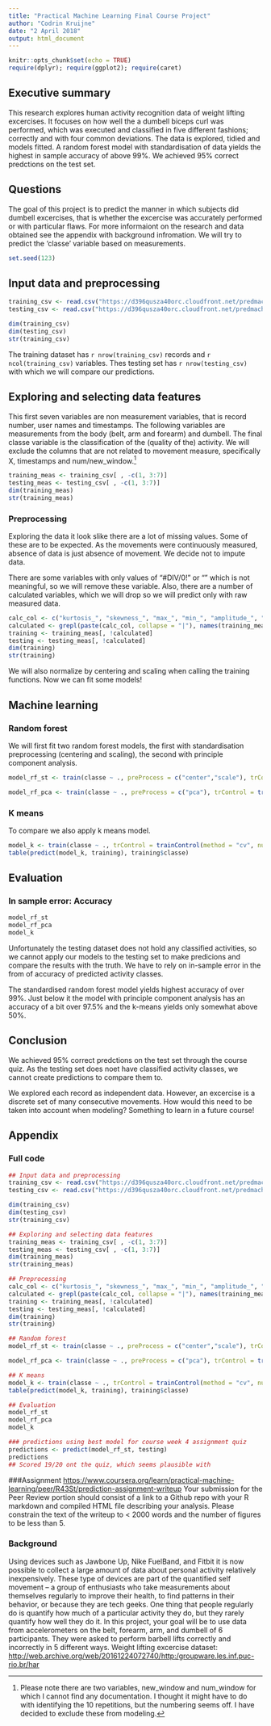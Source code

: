 ```yaml
---
title: "Practical Machine Learning Final Course Project"
author: "Codrin Kruijne"
date: "2 April 2018"
output: html_document
---
```


```r
knitr::opts_chunk$set(echo = TRUE)
require(dplyr); require(ggplot2); require(caret)
```

## Executive summary

This research explores human activity recognition data of weight lifting excercises. It focuses on how well the a dumbell biceps curl was performed, which was executed and classified in five different fashions; correctly and with four common deviations.
The data is explored, tidied and models fitted. A random forest model with standardisation of data yields the highest in sample accuracy of above 99%. We achieved 95% correct predctions on the test set.

## Questions

The goal of this project is to predict the manner in which subjects did dumbell excercises, that is whether the excercise was accurately performed or with particular flaws. For more informaiont on the research and data obtained see the appendix with background infromation. We will try to predict the 'classe' variable based on measurements.

```r
set.seed(123)
```

## Input data and preprocessing

```r
training_csv <- read.csv("https://d396qusza40orc.cloudfront.net/predmachlearn/pml-training.csv", header = TRUE, na.strings = c("", " ", "#DIV/0!"))
testing_csv <- read.csv("https://d396qusza40orc.cloudfront.net/predmachlearn/pml-testing.csv", header = TRUE, na.strings = c("", " ", "#DIV/0!"))

dim(training_csv)
dim(testing_csv)
str(training_csv)
```
The training dataset has `r nrow(training_csv)` records and `r ncol(training_csv)` variables. Thes testing set has `r nrow(testing_csv)` with which we will compare our predictions.

## Exploring and selecting data features

This first seven variables are non measurement variables, that is record number, user names and timestamps. The following variables are measurements from the body (belt, arm and forearm) and dumbell. The final classe variable is the classification of the (quality of the) activity. 
We will exclude the columns that are not related to movement measure, specifically X, timestamps and num/new_window.[^1]

```r
training_meas <- training_csv[ , -c(1, 3:7)]
testing_meas <- testing_csv[ , -c(1, 3:7)]
dim(training_meas)
str(training_meas)
```

### Preprocessing
Exploring the data it look slike there are a lot of missing values. Some of these are to be expected. As the movements were continuously measured, absence of data is just absence of movement. We decide not to impute data.

There are some variables with only values of "#DIV/0!" or "" which is not meaningful, so we will remove these variable. Also, there are a number of calculated variables, which we will drop so we will predict only with raw measured data.

```r
calc_col <- c("kurtosis_", "skewness_", "max_", "min_", "amplitude_", "var_", "avg_", "stddev_")
calculated <- grepl(paste(calc_col, collapse = "|"), names(training_meas))
training <- training_meas[, !calculated]
testing <- testing_meas[, !calculated]
dim(training)
str(training)
```

We will also normalize by centering and scaling when calling the training functions. Now we can fit some models!

## Machine learning

### Random forest
We will first fit two random forest models, the first with standardisation preprocessing (centering and scaling), the second with principle component analysis.

```r
model_rf_st <- train(classe ~ ., preProcess = c("center","scale"), trControl = trainControl(method = "cv", number = 3, verboseIter = TRUE), data = training, method = "rf")

model_rf_pca <- train(classe ~ ., preProcess = c("pca"), trControl = trainControl(method = "cv", number = 3, verboseIter = TRUE), data = training, method = "rf")
```

### K means

To compare we also apply k means model.
```r
model_k <- train(classe ~ ., trControl = trainControl(method = "cv", number = 3, verboseIter = TRUE), data = training, method = "rpart")
table(predict(model_k, training), training$classe)
```

## Evaluation

### In sample error: Accuracy 
```r
model_rf_st
model_rf_pca
model_k
```

Unfortunately the testing dataset does not hold any classified activities, so we cannot apply our models to the testing set to make predicions and compare the results with the truth. We have to rely on in-sample error in the from of accuracy of predicted activity classes.

The standardised random forest model yields highest accuracy of over 99%. Just below it the model with principle component analysis has an accuracy of a bit over 97.5% and the k-means yields only somewhat above 50%.

## Conclusion

We achieved 95% correct predctions on the test set through the course quiz. As the testing set does noet have classified activity classes, we cannot create predictions to compare them to.

We explored each record as independent data. However, an excercise is a discrete set of many consecutive movements. How would this need to be taken into account when modeling? Something to learn in a future course!

[^1]: Please note there are two variables, new_window and num_window for which I cannot find any documentation. I thought it might have to do with identifying the 10 repetitions, but the numbering seems off. I have decided to exclude these from modeling.

## Appendix

### Full code
```r
## Input data and preprocessing
training_csv <- read.csv("https://d396qusza40orc.cloudfront.net/predmachlearn/pml-training.csv", header = TRUE, na.strings = c("", " ", "#DIV/0!"))
testing_csv <- read.csv("https://d396qusza40orc.cloudfront.net/predmachlearn/pml-testing.csv", header = TRUE, na.strings = c("", " ", "#DIV/0!"))

dim(training_csv)
dim(testing_csv)
str(training_csv)

## Exploring and selecting data features
training_meas <- training_csv[ , -c(1, 3:7)]
testing_meas <- testing_csv[ , -c(1, 3:7)]
dim(training_meas)
str(training_meas)

## Preprocessing
calc_col <- c("kurtosis_", "skewness_", "max_", "min_", "amplitude_", "var_", "avg_", "stddev_")
calculated <- grepl(paste(calc_col, collapse = "|"), names(training_meas))
training <- training_meas[, !calculated]
testing <- testing_meas[, !calculated]
dim(training)
str(training)

## Random forest
model_rf_st <- train(classe ~ ., preProcess = c("center","scale"), trControl = trainControl(method = "cv", number = 3, verboseIter = TRUE), data = training, method = "rf")

model_rf_pca <- train(classe ~ ., preProcess = c("pca"), trControl = trainControl(method = "cv", number = 3, verboseIter = TRUE), data = training, method = "rf")

## K means
model_k <- train(classe ~ ., trControl = trainControl(method = "cv", number = 3, verboseIter = TRUE), data = training, method = "rpart")
table(predict(model_k, training), training$classe)

## Evaluation
model_rf_st
model_rf_pca
model_k

### predictions using best model for course week 4 assignment quiz
predictions <- predict(model_rf_st, testing)
predictions
## Scored 19/20 ont the quiz, which seems plausible with 
```

###Assignment 
<https://www.coursera.org/learn/practical-machine-learning/peer/R43St/prediction-assignment-writeup>
Your submission for the Peer Review portion should consist of a link to a Github repo with your R markdown and compiled HTML file describing your analysis. Please constrain the text of the writeup to < 2000 words and the number of figures to be less than 5. 

###  Background
Using devices such as Jawbone Up, Nike FuelBand, and Fitbit it is now possible to collect a large amount of data about personal activity relatively inexpensively. These type of devices are part of the quantified self movement – a group of enthusiasts who take measurements about themselves regularly to improve their health, to find patterns in their behavior, or because they are tech geeks. One thing that people regularly do is quantify how much of a particular activity they do, but they rarely quantify how well they do it. In this project, your goal will be to use data from accelerometers on the belt, forearm, arm, and dumbell of 6 participants. They were asked to perform barbell lifts correctly and incorrectly in 5 different ways. 
Weight lifting excercise dataset: <http://web.archive.org/web/20161224072740/http:/groupware.les.inf.puc-rio.br/har>
